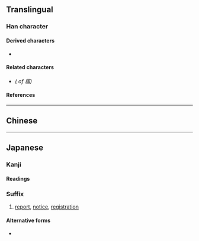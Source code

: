 {{also|屆}}
{{character info/new}}
==Translingual==
{{ja-forms|届|届|[[屆]]}}

===Han character===
{{Han char|rn=44|rad=尸|as=05|sn=8|four=|canj=SLW|ids=⿸尸由}}

====Derived characters====
* {{l|mul|[[𥇗]]}}

====Related characters====
* {{l|mul|[[屆]]}} ''({{w|Traditional Chinese|Traditional form}} of 届)''

====References====
{{Han ref|kx=0301.141|dkj=07667|dj=0597.120|hdz=20969.050|uh=5C4A}}

----

==Chinese==
{{zh-see|屆}}

----

==Japanese==
{{ja-kanji forms|届|屆}}

===Kanji===
{{ja-kanji|grade=6|rs=尸05|kyu=屆}}

====Readings====
{{ja-readings
|on=かい
|kun=とど-ける, とど-く, とど-け, とどけ-
}}

===Suffix===
{{ja-pos|suffix|とどけ}}

# [[report]], [[notice]], [[registration]]

====Alternative forms====
* {{l|ja|届け}}